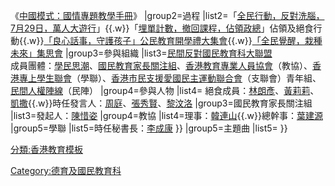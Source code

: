 {{Navbox
|name=反國教運動
|title=反對德育及國民教育科運動
|state=autocollapse
|group1=背景
|list1=[[德育及國民教育科]]{{.w}}《[[中國模式國情專題教學手冊|中國模式：國情專題教學手冊]]》
|group2=過程
|list2=「[[全民行動，反對洗腦，7月29日，萬人大遊行]]」{{.w}}「[[埋單計數，撤回課程，佔領政總]]」佔領及絕食行動{{.w}}[[「良心話事，守護孩子」公民教育開學禮大集會]]{{.w}}[[「全民覺醒，栽種未來」集思會]]
|group3=參與組織
|list3=[[民間反對國民教育科大聯盟]]<br>成員團體：[[學民思潮]]、[[國民教育家長關注組]]、[[香港教育專業人員協會]]（教協）、[[香港專上學生聯會]]（學聯）、[[香港市民支援愛國民主運動聯合會]]（支聯會）青年組、[[民間人權陣線]]（民陣）
|group4=參與人物
|list4=
{{Navbox|child
|group1=民間反對國民教育科大聯盟
|list1=發言人：[[葉寶琳]]
|group2=學民思潮
|list2=召集人：[[黃之鋒]]{{.w}}絕食成員：[[林朗彥]]、[[黃莉莉 (香港)|黃莉莉]]、[[凱撒 (香港)|凱撒]]{{.w}}時任發言人：[[周庭]]、[[張秀賢]]、[[黎汶洛]]
|group3=國民教育家長關注組
|list3=發起人：[[陳惜姿]]
|group4=教協
|list4=理事：[[韓連山]]{{.w}}總幹事：[[葉建源]]
|group5=學聯
|list5=時任秘書長：[[李成康]]
}}
|group5=主題曲
|list5=
{{Navbox|child
|group1=[[Beyond]]
|list1=《[[海闊天空 (Beyond歌曲)|海闊天空]]》、《[[長城 (Beyond)|長城]]》
|group2=[[Sober Band]]<!--林保怡、陳豪、黃德斌-->
|list2=《[[年少無知]]》（[[天與地 (無綫電視劇)|電視劇《天與地》]]片尾曲）
|group3=[[龍小菌]]
|list3=《[[思潮作動 (歌曲)|思潮作動]]》
}}
}}
<noinclude>
{{collapsible option}}

[[分類:香港教育模板]]
[[Category:德育及國民教育科]]
</noinclude>
